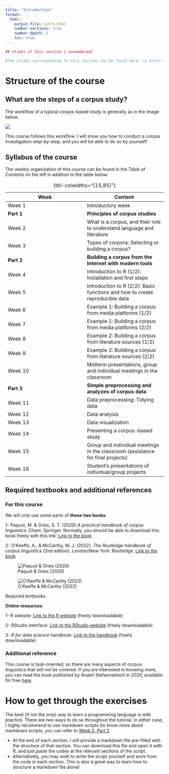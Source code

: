 ```yaml
---
title: "Introduction"
format: 
  html:
    output-file: intro.html
    number-sections: true
    number-depth: 2
    toc: true
---
```


```r
## Slides of this section {.unnumbered}

#The slides corresponding to this section can be found here: <a href="intro_slides.html" target="_blank">`r fontawesome::fa("chalkboard", a11y = "sem")`</a>
```

# Structure of the course

## What are the steps of a corpus study?

The workflow of a typical corpus-based study is generally as in the image below.

![](assets/images/WorkflowTutorial.png){.lightbox}

This course follows this workflow. I will show you how to conduct a corpus investigation step-by-step, and you will be able to do so by yourself!

## Syllabus of the course

The weekly organization of this course can be found in the Table of Contents on the left in addition to the table below.

| Week | Content |
|------------------------------------|------------------------------------|
| Week 1 | Introductory week |
| **Part 1** | **Principles of corpus studies** |
| Week 2 | What is a corpus, and their role to understand language and literature |
| Week 3 | Types of corpora: Selecting or building a corpus? |
| **Part 2** | **Building a corpus from the Internet with modern tools** |
| Week 4 | Introduction to R (1/2): Installation and first steps |
| Week 5 | Introduction to R (2/2): Basic functions and how to create reproducible data |
| Week 6 | Example 1: Building a corpus from media platforms (1/2) |
| Week 7 | Example 1: Building a corpus from media platforms (2/2) |
| Week 8 | Example 2: Building a corpus from literature sources (1/2) |
| Week 9 | Example 2: Building a corpus from literature sources (2/2) |
| Week 10 | Midterm presentations, group and individual meetings in the classroom |
| **Part 3** | **Simple preprocessing and analyzes of corpus data** |
| Week 11 | Data preprocessing: Tidying data |
| Week 12 | Data analysis |
| Week 13 | Data visualization |
| Week 14 | Presenting a corpus-based study |
| Week 15 | Group and individual meetings in the classroom (assistance for final projects) |
| Week 16 | Student's presentations of individual/group projects |

: {tbl-colwidths="\[15,85\]"}

## Required textbooks and additional references

### For this course

We will only use some parts of **these two books**:

1- Paquot, M. & Gries, S. T. (2020) <i>A practical handbook of corpus linguistics</i>. Cham: Springer. Normally, you should be able to download this book freely with this link: <a href="https://link.springer.com/book/10.1007/978-3-030-46216-1" target="_blank">Link to the book</a>

2- O'Keeffe, A., & McCarthy, M. J. (2022). <i>The Routledge handbook of corpus linguistics</i> (2nd edition). London/New York: Routledge. <a href="https://www.routledge.com/The-Routledge-Handbook-of-Corpus-Linguistics/OKeeffe-McCarthy/p/book/9781032145921?srsltid=AfmBOoqOe7H-j_mhNycpy-PdTrMEQWs4bd4X2LuxUm8Vi1zbTSdMlJ3N" target="_blank">Link to the book</a>

::: {#fig-references layout-ncol="2"}
![Paquot & Gries (2020)](assets/images/PaquotGries2020.jpg){#fig-PaquotGries2020}

![O'Keeffe & McCarthy (2022)](assets/images/OKeeffeeMcCarthy2022.jpg){#fig-OKeeffeeMcCarthy2022}

Required textbooks
:::

**Online resources:**

1- R website: <a href="https://www.r-project.org/" target="_blank">Link to the R website</a> (freely downloadable)

2- RStudio interface: <a href="https://posit.co/download/rstudio-desktop/" target="_blank">Link to the RStudio website</a> (freely downloadable)

3- <i>R for data science</i> handbook: <a href="https://r4ds.hadley.nz/" target="_blank">Link to the handbook</a> (freely downloadable)

### Additional reference

This course is task-oriented, so there are many aspects of corpus linguistics that will not be covered. If you are interested in knowing more, you can read the book published by Anatol Stefanowitsch in 2020, available for free <a href="https://langsci-press.org/catalog/book/148" target="_blank">here</a>.

# How to get through the exercises

The best (if not the only) way to learn a programming language is with practice. There are two ways to do so throughout the tutorial. In either case, I highly recommend to use markdown scripts (to know more about markdown scripts, you can refer to <a href="https://aymeric-collart.github.io/CHU0387/Week5_2.html" target="_blank">Week 5, Part 2</a>.

-   At the end of each section, I will provide a markdown file pre-filled with the structure of that section. You can download this file and open it with R, and just paste the codes at the relevant sections of the script.
-   Alternatively, you may wish to write the script yourself and work from  the code in each section. This is also a great way to learn how to structure a markdown file alone!
